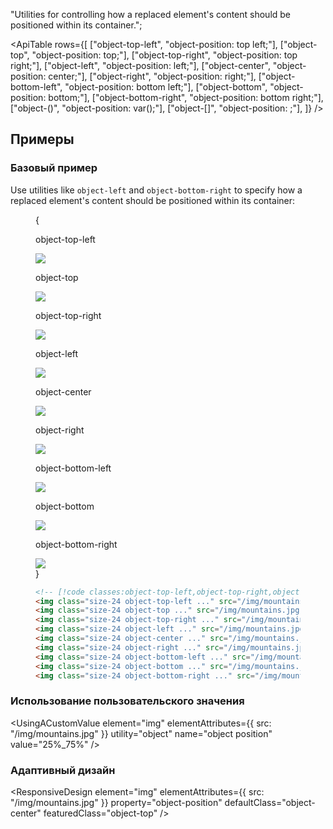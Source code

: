 
  "Utilities for controlling how a replaced element's content should be positioned within its container.";

<ApiTable
  rows={[
    ["object-top-left", "object-position: top left;"],
    ["object-top", "object-position: top;"],
    ["object-top-right", "object-position: top right;"],
    ["object-left", "object-position: left;"],
    ["object-center", "object-position: center;"],
    ["object-right", "object-position: right;"],
    ["object-bottom-left", "object-position: bottom left;"],
    ["object-bottom", "object-position: bottom;"],
    ["object-bottom-right", "object-position: bottom right;"],
    ["object-(<custom-property>)", "object-position: var(<custom-property>);"],
    ["object-[<value>]", "object-position: <value>;"],
  ]}
/>

## Примеры

### Базовый пример

Use utilities like `object-left` and `object-bottom-right` to specify how a replaced element's content should be positioned within its container:

<Figure hint="Hover over examples to see the full image">

<Example padding={false}>
  {
    <div className="flex snap-x scroll-p-4 items-end overflow-x-scroll overflow-y-hidden p-8 pt-16 sm:grid sm:grid-cols-3 sm:gap-16">
      <div className="relative w-40 shrink-0 snap-start snap-always sm:w-auto">
        <p className="absolute inset-x-0 top-0 mb-3 -translate-y-8 text-center font-mono text-xs font-medium text-gray-500 dark:text-gray-400">
          object-top-left
        </p>
        <div className="group relative mx-auto size-20 rounded-lg">
          <div className="relative z-10 h-full w-full rounded-md bg-[url(https://images.unsplash.com/photo-1554629947-334ff61d85dc?ixid=MnwxMjA3fDB8MHxwaG90by1wYWdlfHx8fGVufDB8fHx8&ixlib=rb-1.2.1&auto=format&fit=crop&w=1000&h=1000&q=90)] bg-[size:8rem] bg-top-left ring-1 ring-black/10 ring-inset"></div>
          <img
            className="absolute top-0 left-0 size-32 max-w-none overflow-hidden rounded-md opacity-0 transition duration-100 sm:group-hover:opacity-25"
            src="https://images.unsplash.com/photo-1554629947-334ff61d85dc?ixid=MnwxMjA3fDB8MHxwaG90by1wYWdlfHx8fGVufDB8fHx8&ixlib=rb-1.2.1&auto=format&fit=crop&w=1000&h=1000&q=90"
          />
        </div>
      </div>
      <div className="relative w-40 shrink-0 snap-start snap-always sm:w-auto">
        <p className="absolute inset-x-0 top-0 mb-3 -translate-y-8 text-center font-mono text-xs font-medium text-gray-500 dark:text-gray-400">
          object-top
        </p>
        <div className="group relative mx-auto size-20 rounded-lg">
          <div className="relative z-10 h-full w-full rounded-md bg-[url(https://images.unsplash.com/photo-1554629947-334ff61d85dc?ixid=MnwxMjA3fDB8MHxwaG90by1wYWdlfHx8fGVufDB8fHx8&ixlib=rb-1.2.1&auto=format&fit=crop&w=1000&h=1000&q=90)] bg-[size:8rem] bg-top ring-1 ring-black/10 ring-inset"></div>
          <img
            className="absolute top-0 -left-6 size-32 max-w-none overflow-hidden rounded-md opacity-0 transition duration-100 sm:group-hover:opacity-25"
            src="https://images.unsplash.com/photo-1554629947-334ff61d85dc?ixid=MnwxMjA3fDB8MHxwaG90by1wYWdlfHx8fGVufDB8fHx8&ixlib=rb-1.2.1&auto=format&fit=crop&w=1000&h=1000&q=90"
          />
        </div>
      </div>
      <div className="relative w-40 shrink-0 snap-start snap-always sm:w-auto">
        <p className="absolute inset-x-0 top-0 mb-3 -translate-y-8 text-center font-mono text-xs font-medium text-gray-500 dark:text-gray-400">
          object-top-right
        </p>
        <div className="group relative mx-auto size-20 rounded-lg">
          <div className="relative z-10 h-full w-full rounded-md bg-[url(https://images.unsplash.com/photo-1554629947-334ff61d85dc?ixid=MnwxMjA3fDB8MHxwaG90by1wYWdlfHx8fGVufDB8fHx8&ixlib=rb-1.2.1&auto=format&fit=crop&w=1000&h=1000&q=90)] bg-[size:8rem] bg-top-right ring-1 ring-black/10 ring-inset"></div>
          <img
            className="absolute top-0 right-0 size-32 max-w-none overflow-hidden rounded-md opacity-0 transition duration-100 sm:group-hover:opacity-25"
            src="https://images.unsplash.com/photo-1554629947-334ff61d85dc?ixid=MnwxMjA3fDB8MHxwaG90by1wYWdlfHx8fGVufDB8fHx8&ixlib=rb-1.2.1&auto=format&fit=crop&w=1000&h=1000&q=90"
          />
        </div>
      </div>
      <div className="relative w-40 shrink-0 snap-start snap-always sm:w-auto">
        <p className="absolute inset-x-0 top-0 mb-3 -translate-y-8 text-center font-mono text-xs font-medium text-gray-500 dark:text-gray-400">
          object-left
        </p>
        <div className="group relative mx-auto size-20 rounded-lg">
          <div className="relative z-10 h-full w-full rounded-md bg-[url(https://images.unsplash.com/photo-1554629947-334ff61d85dc?ixid=MnwxMjA3fDB8MHxwaG90by1wYWdlfHx8fGVufDB8fHx8&ixlib=rb-1.2.1&auto=format&fit=crop&w=1000&h=1000&q=90)] bg-[size:8rem] bg-left ring-1 ring-black/10 ring-inset"></div>
          <img
            className="absolute -top-6 left-0 size-32 max-w-none overflow-hidden rounded-md opacity-0 transition duration-100 sm:group-hover:opacity-25"
            src="https://images.unsplash.com/photo-1554629947-334ff61d85dc?ixid=MnwxMjA3fDB8MHxwaG90by1wYWdlfHx8fGVufDB8fHx8&ixlib=rb-1.2.1&auto=format&fit=crop&w=1000&h=1000&q=90"
          />
        </div>
      </div>
      <div className="relative w-40 shrink-0 snap-start snap-always sm:w-auto">
        <p className="absolute inset-x-0 top-0 mb-3 -translate-y-8 text-center font-mono text-xs font-medium text-gray-500 dark:text-gray-400">
          object-center
        </p>
        <div className="group relative mx-auto size-20 rounded-lg">
          <div className="relative z-10 h-full w-full rounded-md bg-[url(https://images.unsplash.com/photo-1554629947-334ff61d85dc?ixid=MnwxMjA3fDB8MHxwaG90by1wYWdlfHx8fGVufDB8fHx8&ixlib=rb-1.2.1&auto=format&fit=crop&w=1000&h=1000&q=90)] bg-[size:8rem] bg-center ring-1 ring-black/10 ring-inset"></div>
          <img
            className="absolute -top-6 -left-6 size-32 max-w-none overflow-hidden rounded-md opacity-0 transition duration-100 sm:group-hover:opacity-25"
            src="https://images.unsplash.com/photo-1554629947-334ff61d85dc?ixid=MnwxMjA3fDB8MHxwaG90by1wYWdlfHx8fGVufDB8fHx8&ixlib=rb-1.2.1&auto=format&fit=crop&w=1000&h=1000&q=90"
          />
        </div>
      </div>
      <div className="relative w-40 shrink-0 snap-start snap-always sm:w-auto">
        <p className="absolute inset-x-0 top-0 mb-3 -translate-y-8 text-center font-mono text-xs font-medium text-gray-500 dark:text-gray-400">
          object-right
        </p>
        <div className="group relative mx-auto size-20 rounded-lg">
          <div className="relative z-10 h-full w-full rounded-md bg-[url(https://images.unsplash.com/photo-1554629947-334ff61d85dc?ixid=MnwxMjA3fDB8MHxwaG90by1wYWdlfHx8fGVufDB8fHx8&ixlib=rb-1.2.1&auto=format&fit=crop&w=1000&h=1000&q=90)] bg-[size:8rem] bg-right ring-1 ring-black/10 ring-inset"></div>
          <img
            className="absolute -top-6 right-0 size-32 max-w-none overflow-hidden rounded-md opacity-0 transition duration-100 sm:group-hover:opacity-25"
            src="https://images.unsplash.com/photo-1554629947-334ff61d85dc?ixid=MnwxMjA3fDB8MHxwaG90by1wYWdlfHx8fGVufDB8fHx8&ixlib=rb-1.2.1&auto=format&fit=crop&w=1000&h=1000&q=90"
          />
        </div>
      </div>
      <div className="relative w-40 shrink-0 snap-start snap-always sm:w-auto">
        <p className="absolute inset-x-0 top-0 mb-3 -translate-y-8 text-center font-mono text-xs font-medium text-gray-500 dark:text-gray-400">
          object-bottom-left
        </p>
        <div className="group relative mx-auto size-20 rounded-lg">
          <div className="relative z-10 h-full w-full rounded-md bg-[url(https://images.unsplash.com/photo-1554629947-334ff61d85dc?ixid=MnwxMjA3fDB8MHxwaG90by1wYWdlfHx8fGVufDB8fHx8&ixlib=rb-1.2.1&auto=format&fit=crop&w=1000&h=1000&q=90)] bg-[size:8rem] bg-bottom-left ring-1 ring-black/10 ring-inset"></div>
          <img
            className="absolute -top-12 left-0 size-32 max-w-none overflow-hidden rounded-md opacity-0 transition duration-100 sm:group-hover:opacity-25"
            src="https://images.unsplash.com/photo-1554629947-334ff61d85dc?ixid=MnwxMjA3fDB8MHxwaG90by1wYWdlfHx8fGVufDB8fHx8&ixlib=rb-1.2.1&auto=format&fit=crop&w=1000&h=1000&q=90"
          />
        </div>
      </div>
      <div className="relative w-40 shrink-0 snap-start snap-always sm:w-auto">
        <p className="absolute inset-x-0 top-0 mb-3 -translate-y-8 text-center font-mono text-xs font-medium text-gray-500 dark:text-gray-400">
          object-bottom
        </p>
        <div className="group relative mx-auto size-20 rounded-lg">
          <div className="relative z-10 h-full w-full rounded-md bg-[url(https://images.unsplash.com/photo-1554629947-334ff61d85dc?ixid=MnwxMjA3fDB8MHxwaG90by1wYWdlfHx8fGVufDB8fHx8&ixlib=rb-1.2.1&auto=format&fit=crop&w=1000&h=1000&q=90)] bg-[size:8rem] bg-bottom ring-1 ring-black/10 ring-inset"></div>
          <img
            className="absolute -top-12 -left-6 size-32 max-w-none overflow-hidden rounded-md opacity-0 transition duration-100 sm:group-hover:opacity-25"
            src="https://images.unsplash.com/photo-1554629947-334ff61d85dc?ixid=MnwxMjA3fDB8MHxwaG90by1wYWdlfHx8fGVufDB8fHx8&ixlib=rb-1.2.1&auto=format&fit=crop&w=1000&h=1000&q=90"
          />
        </div>
      </div>
      <div className="relative -mx-8 w-56 shrink-0 snap-start snap-always sm:w-auto">
        <p className="absolute inset-x-0 top-0 mb-3 -translate-y-8 text-center font-mono text-xs font-medium text-gray-500 dark:text-gray-400">
          object-bottom-right
        </p>
        <div className="group relative mx-auto size-20 rounded-lg">
          <div className="relative z-10 h-full w-full rounded-md bg-[url(https://images.unsplash.com/photo-1554629947-334ff61d85dc?ixid=MnwxMjA3fDB8MHxwaG90by1wYWdlfHx8fGVufDB8fHx8&ixlib=rb-1.2.1&auto=format&fit=crop&w=1000&h=1000&q=90)] bg-[size:8rem] bg-bottom-right ring-1 ring-black/10 ring-inset"></div>
          <img
            className="absolute -top-12 right-0 size-32 max-w-none overflow-hidden rounded-md opacity-0 transition duration-100 sm:group-hover:opacity-25"
            src="https://images.unsplash.com/photo-1554629947-334ff61d85dc?ixid=MnwxMjA3fDB8MHxwaG90by1wYWdlfHx8fGVufDB8fHx8&ixlib=rb-1.2.1&auto=format&fit=crop&w=1000&h=1000&q=90"
          />
        </div>
      </div>
    </div>
  }
</Example>

```html
<!-- [!code classes:object-top-left,object-top-right,object-center,object-bottom-left,object-bottom-right,object-bottom,object-left,object-right,object-top] -->
<img class="size-24 object-top-left ..." src="/img/mountains.jpg" />
<img class="size-24 object-top ..." src="/img/mountains.jpg" />
<img class="size-24 object-top-right ..." src="/img/mountains.jpg" />
<img class="size-24 object-left ..." src="/img/mountains.jpg" />
<img class="size-24 object-center ..." src="/img/mountains.jpg" />
<img class="size-24 object-right ..." src="/img/mountains.jpg" />
<img class="size-24 object-bottom-left ..." src="/img/mountains.jpg" />
<img class="size-24 object-bottom ..." src="/img/mountains.jpg" />
<img class="size-24 object-bottom-right ..." src="/img/mountains.jpg" />
```

</Figure>

### Использование пользовательского значения

<UsingACustomValue
  element="img"
  elementAttributes={{ src: "/img/mountains.jpg" }}
  utility="object"
  name="object position"
  value="25%_75%"
/>

### Адаптивный дизайн

<ResponsiveDesign
  element="img"
  elementAttributes={{ src: "/img/mountains.jpg" }}
  property="object-position"
  defaultClass="object-center"
  featuredClass="object-top"
/>
